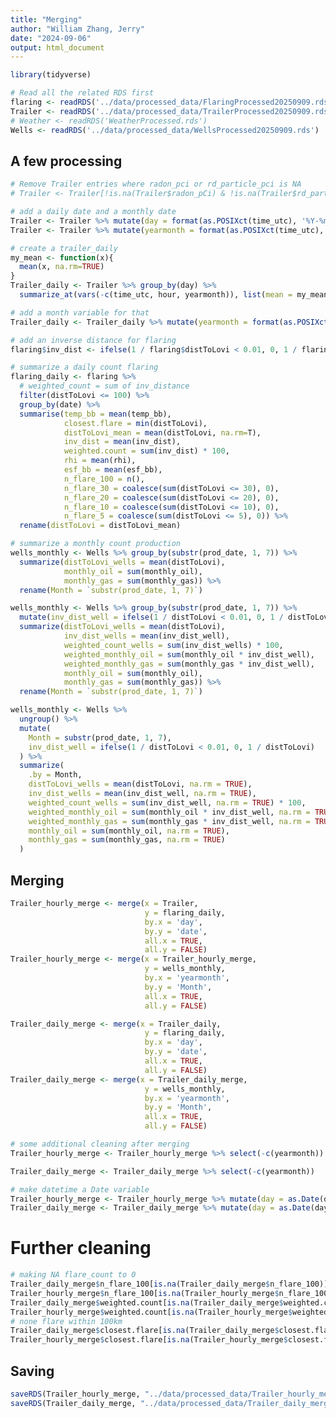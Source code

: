 ```yaml
---
title: "Merging"
author: "William Zhang, Jerry"
date: "2024-09-06"
output: html_document
---
```

```r
library(tidyverse)
```

```r
# Read all the related RDS first
flaring <- readRDS('../data/processed_data/FlaringProcessed20250909.rds')
Trailer <- readRDS('../data/processed_data/TrailerProcessed20250909.rds')
# Weather <- readRDS('WeatherProcessed.rds')
Wells <- readRDS('../data/processed_data/WellsProcessed20250909.rds')
```

## A few processing
```r
# Remove Trailer entries where radon_pci or rd_particle_pci is NA
# Trailer <- Trailer[!is.na(Trailer$radon_pCi) & !is.na(Trailer$rd_particle_pCi), ]

# add a daily date and a monthly date
Trailer <- Trailer %>% mutate(day = format(as.POSIXct(time_utc), '%Y-%m-%d'))
Trailer <- Trailer %>% mutate(yearmonth = format(as.POSIXct(time_utc), '%Y-%m'))
```
```r
# create a trailer_daily
my_mean <- function(x){
  mean(x, na.rm=TRUE)
}
Trailer_daily <- Trailer %>% group_by(day) %>% 
  summarize_at(vars(-c(time_utc, hour, yearmonth)), list(mean = my_mean))

# add a month variable for that
Trailer_daily <- Trailer_daily %>% mutate(yearmonth = format(as.POSIXct(day), '%Y-%m'))
```
```r
# add an inverse distance for flaring
flaring$inv_dist <- ifelse(1 / flaring$distToLovi < 0.01, 0, 1 / flaring$distToLovi)
```
```r
# summarize a daily count flaring
flaring_daily <- flaring %>% 
  # weighted_count = sum of inv_distance
  filter(distToLovi <= 100) %>% 
  group_by(date) %>% 
  summarise(temp_bb = mean(temp_bb),
            closest.flare = min(distToLovi),
            distToLovi_mean = mean(distToLovi, na.rm=T),
            inv_dist = mean(inv_dist),
            weighted.count = sum(inv_dist) * 100,
            rhi = mean(rhi),
            esf_bb = mean(esf_bb),
            n_flare_100 = n(),
            n_flare_30 = coalesce(sum(distToLovi <= 30), 0),
            n_flare_20 = coalesce(sum(distToLovi <= 20), 0),
            n_flare_10 = coalesce(sum(distToLovi <= 10), 0),
            n_flare_5 = coalesce(sum(distToLovi <= 5), 0)) %>%
  rename(distToLovi = distToLovi_mean)
```


```r
# summarize a monthly count production
wells_monthly <- Wells %>% group_by(substr(prod_date, 1, 7)) %>% 
  summarize(distToLovi_wells = mean(distToLovi),
            monthly_oil = sum(monthly_oil),
            monthly_gas = sum(monthly_gas)) %>% 
  rename(Month = `substr(prod_date, 1, 7)`)

wells_monthly <- Wells %>% group_by(substr(prod_date, 1, 7)) %>%
  mutate(inv_dist_well = ifelse(1 / distToLovi < 0.01, 0, 1 / distToLovi)) %>%
  summarize(distToLovi_wells = mean(distToLovi),
            inv_dist_wells = mean(inv_dist_well),
            weighted_count_wells = sum(inv_dist_wells) * 100,
            weighted_monthly_oil = sum(monthly_oil * inv_dist_well),
            weighted_monthly_gas = sum(monthly_gas * inv_dist_well),
            monthly_oil = sum(monthly_oil),
            monthly_gas = sum(monthly_gas)) %>%
  rename(Month = `substr(prod_date, 1, 7)`)

wells_monthly <- Wells %>%
  ungroup() %>%
  mutate(
    Month = substr(prod_date, 1, 7),
    inv_dist_well = ifelse(1 / distToLovi < 0.01, 0, 1 / distToLovi)
  ) %>%
  summarize(
    .by = Month,
    distToLovi_wells = mean(distToLovi, na.rm = TRUE),
    inv_dist_wells = mean(inv_dist_well, na.rm = TRUE),
    weighted_count_wells = sum(inv_dist_well, na.rm = TRUE) * 100,
    weighted_monthly_oil = sum(monthly_oil * inv_dist_well, na.rm = TRUE),
    weighted_monthly_gas = sum(monthly_gas * inv_dist_well, na.rm = TRUE),
    monthly_oil = sum(monthly_oil, na.rm = TRUE),
    monthly_gas = sum(monthly_gas, na.rm = TRUE)
  )
```


## Merging
```r
Trailer_hourly_merge <- merge(x = Trailer, 
                              y = flaring_daily,
                              by.x = 'day',
                              by.y = 'date',
                              all.x = TRUE,
                              all.y = FALSE)
Trailer_hourly_merge <- merge(x = Trailer_hourly_merge,
                              y = wells_monthly,
                              by.x = 'yearmonth',
                              by.y = 'Month',
                              all.x = TRUE,
                              all.y = FALSE)
```
```r
Trailer_daily_merge <- merge(x = Trailer_daily, 
                              y = flaring_daily,
                              by.x = 'day',
                              by.y = 'date',
                              all.x = TRUE,
                              all.y = FALSE)
Trailer_daily_merge <- merge(x = Trailer_daily_merge,
                              y = wells_monthly,
                              by.x = 'yearmonth',
                              by.y = 'Month',
                              all.x = TRUE,
                              all.y = FALSE)
```

```r
# some additional cleaning after merging
Trailer_hourly_merge <- Trailer_hourly_merge %>% select(-c(yearmonth))

Trailer_daily_merge <- Trailer_daily_merge %>% select(-c(yearmonth))
```

```r
# make datetime a Date variable
Trailer_hourly_merge <- Trailer_hourly_merge %>% mutate(day = as.Date(day))
Trailer_daily_merge <- Trailer_daily_merge %>% mutate(day = as.Date(day))
```

# Further cleaning
```r
# making NA flare_count to 0
Trailer_daily_merge$n_flare_100[is.na(Trailer_daily_merge$n_flare_100)] <- 0
Trailer_hourly_merge$n_flare_100[is.na(Trailer_hourly_merge$n_flare_100)] <- 0
Trailer_daily_merge$weighted.count[is.na(Trailer_daily_merge$weighted.count)] <- 0
Trailer_hourly_merge$weighted.count[is.na(Trailer_hourly_merge$weighted.count)] <- 0
# none flare within 100km
Trailer_daily_merge$closest.flare[is.na(Trailer_daily_merge$closest.flare)] <- 100
Trailer_hourly_merge$closest.flare[is.na(Trailer_hourly_merge$closest.flare)] <- 100
```

## Saving
```r
saveRDS(Trailer_hourly_merge, "../data/processed_data/Trailer_hourly_merge_20250909.rds")
saveRDS(Trailer_daily_merge, "../data/processed_data/Trailer_daily_merge_20250909.rds")
```


